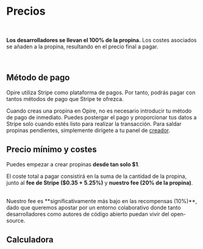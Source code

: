 
# Precios

<br/>

<InfoPanel>**Los desarrolladores se llevan el 100% de la propina.** Los costes asociados se añaden a la propina, resultando en el precio final a pagar.</InfoPanel>

<br/>

## Método de pago

Opire utiliza Stripe como plataforma de pagos. Por tanto, podrás pagar con tantos métodos de pago que Stripe te ofrezca.

Cuando creas una propina en Opire, no es necesario introducir tu método de pago de inmediato. Puedes postergar el pago y proporcionar tus datos a Stripe solo cuando estés listo para realizar la transacción. Para saldar propinas pendientes, simplemente dirígete a tu panel de [creador](https://app.opire.dev/dashboard/creator/tips).

## Precio mínimo y costes

Puedes empezar a crear propinas **desde tan solo $1**.

El coste total a pagar consistirá en la suma de la cantidad de la propina, junto al **fee de Stripe ($0.35 + 5.25%)** y **nuestro fee (20% de la propina)**.

<br/>
<InfoPanel>Nuestro fee es **significativamente más bajo en las recompensas (10%)**, dado que queremos apostar por un entorno colaborativo donde tanto desarrolladores como autores de código abierto puedan vivir del open-source.</InfoPanel>
<br/>

## Calculadora
<br/>

<TipCalculator/>